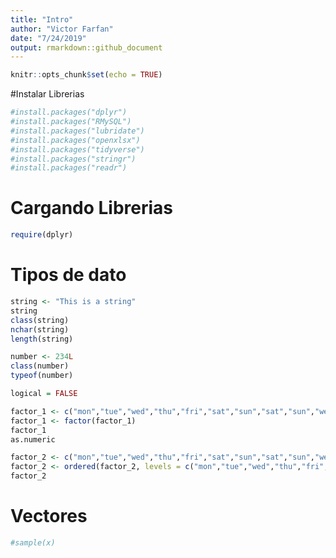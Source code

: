 ```yaml
---
title: "Intro"
author: "Victor Farfan"
date: "7/24/2019"
output: rmarkdown::github_document
---
```


```r
knitr::opts_chunk$set(echo = TRUE)
```

#Instalar Librerias
```r
#install.packages("dplyr")
#install.packages("RMySQL")
#install.packages("lubridate")
#install.packages("openxlsx")
#install.packages("tidyverse")
#install.packages("stringr")
#install.packages("readr")
```

# Cargando Librerias
```r
require(dplyr)
```

# Tipos de dato
```r
string <- "This is a string"
string
class(string)
nchar(string)
length(string)
```
```r
number <- 234L
class(number)
typeof(number)
```
```r
logical = FALSE

```
```r
factor_1 <- c("mon","tue","wed","thu","fri","sat","sun","sat","sun","wed","thu","fri","sat","sun","wed","thu","wed","thu")
factor_1 <- factor(factor_1)
factor_1
as.numeric

factor_2 <- c("mon","tue","wed","thu","fri","sat","sun","sat","sun","wed","thu","fri","sat","sun","wed","thu","wed","thu")
factor_2 <- ordered(factor_2, levels = c("mon","tue","wed","thu","fri","sat","sun"))
factor_2
```
# Vectores
```r
#sample(x)
```



